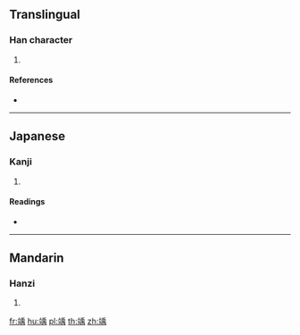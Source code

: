 {{character info/new}}
==Translingual==

===Han character===
{{Han char|rn=117|rad=立|as=09|sn=14|four=|canj=YTHLB}}

# {{defn|Han|sort=立09}}

====References====
* {{Han ref|kx=0872.260|dkj=25800|dj=1303.140|hdz=42715.020|uh=7AEC|ud=31468}}

----

==Japanese==

===Kanji===
{{ja-kanji|grade=|rs=立09}}

# {{defn|lang=ja|sort=立09}}

====Readings====
* {{ja-readings|on=[[く]] (ku)|kun=[[たつ]] (tatsu)|nanori=}}

----

==Mandarin==

===Hanzi===
{{cmn-hanzi|pin=[[qǔ]] ([[qu3]])|wg=ch'ü<sup>3</sup>}}

# {{defn|lang=cmn|sort=立09}}

[[fr:竬]]
[[hu:竬]]
[[pl:竬]]
[[th:竬]]
[[zh:竬]]